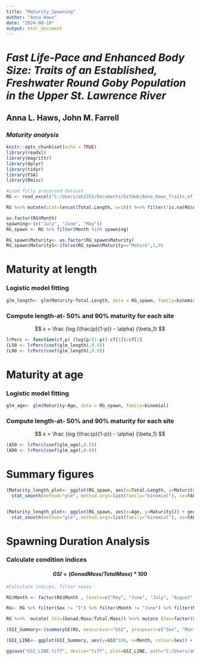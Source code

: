 ```yaml
---
title: "Maturity_Spawning"
author: "Anna Haws"
date: "2024-08-19"
output: html_document
---
```


# ***Fast Life-Pace and Enhanced Body Size: Traits of an Established, Freshwater Round Goby Population in the Upper St. Lawrence River***
## **Anna L. Haws, John M. Farrell**

### *Maturity analysis*

```r
knitr::opts_chunk$set(echo = TRUE)
library(readxl)
library(magrittr)
library(dplyr)
library(tidyr)
library(FSA)
library(Rmisc)
```

```r
#Load fully processed dataset
RG <- read_excel("C:/Users/ah2355/Documents/GitHub/Anna_Haws_Traits_of_Round_Goby_in_USLR/Data/DISSECTED.xlsx") 

RG %<>% mutate(LCat=lencat(Total.Length, w=10)) %<>% filter(!is.na(RG$Age))

as.factor(RG$Month)
spawning<-(c("July", "June", "May"))
RG_spawn <- RG %>% filter(Month %in% spawning)

RG_spawn$Maturity<- as.factor(RG_spawn$Maturity)
RG_spawn$Maturity1<-ifelse(RG_spawn$Maturity=="Mature",1,0)

```

# Maturity at length

### Logistic model fitting
```r
glm_length<- glm(Maturity~Total.Length, data = RG_spawn, family=binomial)
```

### Compute length-at- 50% and 90% maturity for each site

$$ x = \frac {log (\frac{p}{1-p}) - \alpha} {\beta_1} $$

```r

lrPerc <- function(cf,p) (log(p/(1-p))-cf[1])/cf[2]
(L50 <- lrPerc(coef(glm_length),0.5))
(L90 <- lrPerc(coef(glm_length),0.9))
``` 
# Maturity at age

### Logistic model fitting
```r
glm_age<- glm(Maturity~Age, data = RG_spawn, family=binomial)
```

### Compute length-at- 50% and 90% maturity for each site

$$ x = \frac {log (\frac{p}{1-p}) - \alpha} {\beta_1} $$

```r

(A50 <- lrPerc(coef(glm_age),0.5))
(A90 <- lrPerc(coef(glm_age),0.9))
``` 

# Summary figures
```r
(Maturity_length_plot<- ggplot(RG_spawn, aes(x=Total.Length, y=Maturity1)) + geom_point() + labs(title = "a") +
  stat_smooth(method="glm", method.args=list(family="binomial"), se=FALSE) + theme_classic ()  + labs(x= "Total length (mm)", y="Probability of maturity")+ theme(plot.margin = margin(t=0.1, l=0.1, r=0.1, b=0.1, unit = "cm"), text = element_text(size = 15)))


(Maturity_length_plot<- ggplot(RG_spawn, aes(x=Age, y=Maturity1)) + geom_point() + labs(title = "b") +
  stat_smooth(method="glm", method.args=list(family="binomial"), se=FALSE) + theme_classic ()  + labs(x= "Age", y="Probability of maturity")+ theme(plot.margin = margin(t=0.1, l=0.1, r=0.1, b=0.1, unit = "cm"), text = element_text(size = 15)))
```

# Spawning Duration Analysis

### Calculate condition indices

#### $$ GSI = ( Gonad Mass / Total Mass ) * 100 $$

```r
#Calculate indices, filter sexes 

RG$Month <- factor(RG$Month , levels=c("May", "June", "July", "August", "September", "October"))

RG<- RG %>% filter(Sex != "I") %>% filter(Month != "June") %>% filter(Month != "September")

RG %<>%  mutate( GSI=(Gonad.Mass/Total.Mass)) %<>% mutate (Sex=factor(Sex))

```

```r

(GSI_Summary<-(summarySE(RG, measurevar="GSI", groupvars=c("Sex", "Month"), na.rm = TRUE)))

(GSI_LINE<- ggplot(GSI_Summary, aes(y=GSI*100, x=Month, colour=Sex)) + ylim(0, 10) + geom_errorbar(aes(ymin=(GSI-se)*100, ymax=(GSI+se)*100), width=.1) + geom_point() + geom_line(aes(group=Sex))+ theme_classic () + scale_colour_manual(values=c("black", "grey")) + geom_hline(yintercept=5, linetype="dashed", size=1, color="black")+ geom_hline(yintercept=1, linetype="dashed", size=1, color="grey")  + theme(text = element_text(size = 12), legend.position = "bottom") + ylab("Gonadosomatic Index \n (Gonad Weight/Total Weight \n * 100)") + theme(legend.title=element_blank(), legend.margin=margin(t=-10)))

ggsave("GSI_LINE.tiff", device="tiff", plot=GSI_LINE, path="C:/Users/ah2355/Documents/GitHub/RG_POP_STRUCTURE/Figures/TIFFs", dpi="retina", width = 90, height = 90, units = "mm")

```